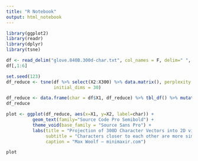 ```yaml
---
title: "R Notebook"
output: html_notebook
---
```



```r
library(ggplot2)
library(readr)
library(dplyr)
library(tsne)
```

```r
df <- read_delim("glove.840B.300d-char.txt", col_names = F, delim=" ", quote = "—")
df[,1:6]
```

```r
set.seed(123)
df_reduce <- tsne(df %>% select(X2:X300) %>% data.matrix(), perplexity = 10,
                  initial_dims = 30)

df_reduce <- data.frame(char = df$X1, df_reduce) %>% tbl_df() %>% mutate(char = as.character(char))
df_reduce
```

```r
plot <- ggplot(df_reduce, aes(x=X1, y=X2, label=char)) +
          geom_text(family="Source Code Pro Semibold") +
          theme_void(base_family = "Source Sans Pro") +
          labs(title = "Projection of 300D Character Vectors into 2D via t-SNE",
               subtitle = "Characters closer to each other are more similar in usage",
               caption = "Max Woolf — minimaxir.com")

plot
```

